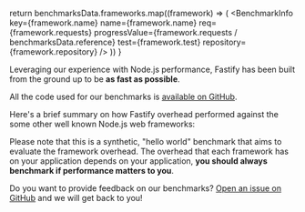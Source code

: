 

  return benchmarksData.frameworks.map((framework) => (
    <BenchmarkInfo
      key={framework.name}
      name={framework.name}
      req={framework.requests}
      progressValue={framework.requests / benchmarksData.reference}
      test={framework.test}
      repository={framework.repository}
    />
  ))
}

<HeroBanner title="Benchmarks" />

Leveraging our experience with Node.js performance, Fastify has been built from the ground up to be **as fast as possible**.

All the code used for our benchmarks is [available on GitHub](https://github.com/fastify/benchmarks/).

Here's a brief summary on how Fastify overhead performed against the some other well known Node.js web frameworks:

<BenchmarkSection />

Please note that this is a synthetic, "hello world" benchmark that aims to evaluate the framework overhead. The overhead that each framework has on your application depends on your application, **you should always benchmark if performance matters to you**.

Do you want to provide feedback on our benchmarks? [Open an issue on GitHub](https://github.com/fastify/benchmarks/issues) and we will get back to you!
